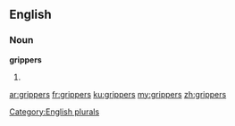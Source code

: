 ==English==

===Noun===
'''grippers'''

# {{plural of|[[gripper]]}}

[[Category:English plurals]]

[[ar:grippers]]
[[fr:grippers]]
[[ku:grippers]]
[[my:grippers]]
[[zh:grippers]]